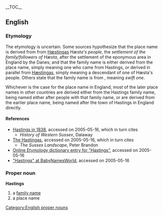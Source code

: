{{wikipedia}}
__TOC__
== English ==
=== Etymology ===
The etymology is uncertain.  Some sources hypothesize that the place name is derived from from {{OE.}} [[Hæstingas]] ''Hæsta's people'', the ''settlement of the family/followers of Hæsta'', after the settlement of the eponymous area in England by the Danes; and that the family name is either derived from the place name, simply meaning one who came from Hastings, or derived in parallel from [[Hæstingas]], simply meaning a descendant of one of Hæsta's people. Others state that the family name is from {{G.}}, meaning ''swift one''.

Whichever is the case for the place name in England, most of the later place names in other countries are derived either from the Hastings family name, being named either after people with that family name, or are derived from the earlier place name, being named after the town of Hastings in England directly.
==== References ====
* [http://oldtowns.co.uk./Sussex/hastings.htm Hastings in 1838], accessed on 2005-05-16, which in turn cites
**''History of Western Sussex'', Dalaway
* [http://secretsofthenormaninvasion.com./part34.htm The Hastingas], accessed on 2005-05-16, which in turn cites
**''The Sussex Landscape'', Peter Brandon
* [http://etymonline.com./index.php?term=Hastings Online Etymology dictionary entry for "Hastings"], accessed on 2005-05-16
* [http://www.babynamesworld.com./meaning_of_Hastings.html "Hastings" at BabyNamesWorld], accessed on 2005-05-16
=== Proper noun ===
[[Category:English proper nouns]]
'''Hastings'''
# a [[family name]]
# a place name
